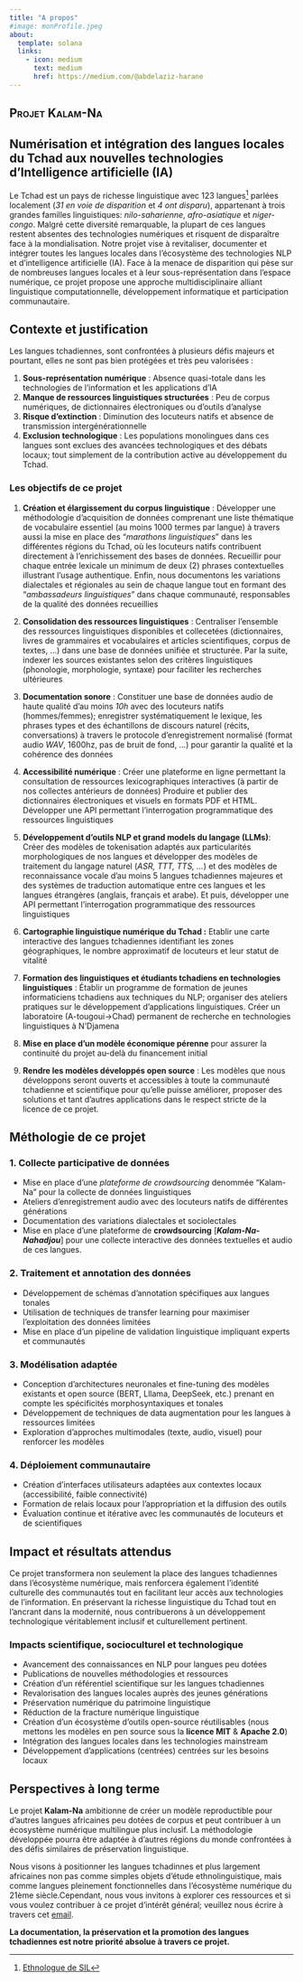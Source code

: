 ```yaml
---
title: "A propos"
#image: monProfile.jpeg
about:
  template: solana
  links:
    - icon: medium
      text: medium
      href: https://medium.com/@abdelaziz-harane  
---
```


## [Projet Kalam-Na]{.smallcaps}

## Numérisation et intégration des langues locales du Tchad aux nouvelles technologies d'Intelligence artificielle (IA)

Le Tchad est un pays de richesse linguistique avec 123 langues[^1] parlées localement (*31 en voie de disparition* et *4 ont disparu*), appartenant à trois grandes familles linguistiques: *nilo-saharienne*, *afro-asiatique* et *niger-congo*. Malgré cette diversité remarquable, la plupart de ces langues restent absentes des technologies numériques et risquent de disparaître face à la mondialisation. Notre projet vise à revitaliser, documenter et intégrer toutes les langues locales dans l'écosystème des technologies NLP et d'intelligence artificielle (IA). Face à la menace de disparition qui pèse sur de nombreuses langues locales et à leur sous-représentation dans l'espace numérique, ce projet propose une approche multidisciplinaire alliant linguistique computationnelle, développement informatique et participation communautaire.

[^1]: [Ethnologue de SIL](https://www.ethnologue.com/country/TD/)

## Contexte et justification

Les langues tchadiennes, sont confrontées à plusieurs défis majeurs et pourtant, elles ne sont pas bien protégées et très peu valorisées :

1.  **Sous-représentation numérique** : Absence quasi-totale dans les technologies de l'information et les applications d'IA
2.  **Manque de ressources linguistiques structurées** : Peu de corpus numériques, de dictionnaires électroniques ou d'outils d'analyse
3.  **Risque d'extinction** : Diminution des locuteurs natifs et absence de transmission intergénérationnelle
4.  **Exclusion technologique** : Les populations monolingues dans ces langues sont exclues des avancées technologiques et des débats locaux; tout simplement de la contribution active au développement du Tchad.

### Les objectifs de ce projet

1.  **Création et élargissement du corpus linguistique** : Développer une méthodologie d'acquisition de données comprenant une liste thématique de vocabulaire essentiel (au moins 1000 termes par langue) à travers aussi la mise en place des "*marathons linguistiques*" dans les différentes régions du Tchad, où les locuteurs natifs contribuent directement à l'enrichissement des bases de données. Recueillir pour chaque entrée lexicale un minimum de deux (2) phrases contextuelles illustrant l'usage authentique. Enfin, nous documentons les variations dialectales et régionales au sein de chaque langue tout en formant des "*ambassadeurs linguistiques*" dans chaque communauté, responsables de la qualité des données recueillies

2.  **Consolidation des ressources linguistiques** : Centraliser l'ensemble des ressources linguistiques disponibles et collecetées (dictionnaires, livres de grammaires et vocabulaires et articles scientifiques, corpus de textes, ...) dans une base de données unifiée et structurée. Par la suite, indexer les sources existantes selon des critères linguistiques (phonologie, morphologie, syntaxe) pour faciliter les recherches ultérieures

3.  **Documentation sonore** : Constituer une base de données audio de haute qualité d'au moins *10h* avec des locuteurs natifs (hommes/femmes); enregistrer systématiquement le lexique, les phrases types et des échantillons de discours naturel (récits, conversations) à travers le protocole d'enregistrement normalisé (format audio *WAV*, 1600hz, pas de bruit de fond, ...) pour garantir la qualité et la cohérence des données

4.  **Accessibilité numérique** : Créer une plateforme en ligne permettant la consultation de ressources lexicographiques interactives (à partir de nos collectes antérieurs de données) Produire et publier des dictionnaires électroniques et visuels en formats PDF et HTML. Développer une API permettant l'interrogation programmatique des ressources linguistiques

5.  **Développement d'outils NLP et grand models du langage (LLMs)**: Créer des modèles de tokenisation adaptés aux particularités morphologiques de nos langues et développer des modèles de traitement du langage naturel (*ASR, TTT, TTS, ...*) et des modèles de reconnaissance vocale d'au moins 5 langues tchadiennes majeures et des systèmes de traduction automatique entre ces langues et les langues étrangères (anglais, français et arabe). Et puis, développer une API permettant l'interrogation programmatique des ressources linguistiques

6.  **Cartographie linguistique numérique du Tchad :** Etablir une carte interactive des langues tchadiennes identifiant les zones géographiques, le nombre approximatif de locuteurs et leur statut de vitalité

7.  **Formation des linguistiques et étudiants tchadiens en technologies linguistiques** : Établir un programme de formation de jeunes informaticiens tchadiens aux techniques du NLP; organiser des ateliers pratiques sur le développement d'applications linguistiques. Créer un laboratoire (A-tougoui-\>Chad) permanent de recherche en technologies linguistiques à N'Djamena

8.  **Mise en place d'un modèle économique pérenne** pour assurer la continuité du projet au-delà du financement initial

9.  **Rendre les modèles développés open source** : Les modèles que nous développons seront ouverts et accessibles à toute la communauté tchadienne et scientifique pour qu'elle puisse améliorer, proposer des solutions et tant d'autres applications dans le respect stricte de la licence de ce projet.

::: {.callout-tip appearance="minimal"}
## Méthologie de ce projet

### 1. Collecte participative de données

-   Mise en place d'une *plateforme de crowdsourcing* denommée "Kalam-Na" pour la collecte de données linguistiques
-   Ateliers d'enregistrement audio avec des locuteurs natifs de différentes générations
-   Documentation des variations dialectales et sociolectales
-   Mise en place d'une plateforme de **crowdsourcing** \[***Kalam-Na-Nahadjou***\] pour une collecte interactive des données textuelles et audio de ces langues.

### 2. Traitement et annotation des données

-   Développement de schémas d'annotation spécifiques aux langues tonales
-   Utilisation de techniques de transfer learning pour maximiser l'exploitation des données limitées
-   Mise en place d'un pipeline de validation linguistique impliquant experts et communautés

### 3. Modélisation adaptée

-   Conception d'architectures neuronales et fine-tuning des modèles existants et open source (BERT, Lllama, DeepSeek, etc.) prenant en compte les spécificités morphosyntaxiques et tonales
-   Développement de techniques de data augmentation pour les langues à ressources limitées
-   Exploration d'approches multimodales (texte, audio, visuel) pour renforcer les modèles

### 4. Déploiement communautaire

-   Création d'interfaces utilisateurs adaptées aux contextes locaux (accessibilité, faible connectivité)
-   Formation de relais locaux pour l'appropriation et la diffusion des outils
-   Évaluation continue et itérative avec les communautés de locuteurs et de scientifiques
:::

## Impact et résultats attendus

Ce projet transformera non seulement la place des langues tchadiennes dans l'écosystème numérique, mais renforcera également l'identité culturelle des communautés tout en facilitant leur accès aux technologies de l'information. En préservant la richesse linguistique du Tchad tout en l'ancrant dans la modernité, nous contribuerons à un développement technologique véritablement inclusif et culturellement pertinent.

### Impacts scientifique, socioculturel et technologique

-   Avancement des connaissances en NLP pour langues peu dotées
-   Publications de nouvelles méthodologies et ressources
-   Création d'un référentiel scientifique sur les langues tchadiennes
-   Revalorisation des langues locales auprès des jeunes générations
-   Préservation numérique du patrimoine linguistique
-   Réduction de la fracture numérique linguistique
-   Création d'un écosystème d'outils open-source réutilisables (nous mettons les modèles en pen source sous la **licence MIT** & **Apache 2.0**)
-   Intégration des langues locales dans les technologies mainstream
-   Développement d'applications (centrées) centrées sur les besoins locaux

## Perspectives à long terme

Le projet **Kalam-Na** ambitionne de créer un modèle reproductible pour d'autres langues africaines peu dotées de corpus et peut contribuer à un écosystème numérique multilingue plus inclusif. La méthodologie développée pourra être adaptée à d'autres régions du monde confrontées à des défis similaires de préservation linguistique.

Nous visons à positionner les langues tchadinnes et plus largement africaines non pas comme simples objets d'étude ethnolinguistique, mais comme langues pleinement fonctionnelles dans l'écosystème numérique du 21ème siècle.Cependant, nous vous invitons à explorer ces ressources et si vous voulez contribuer à ce projet d'intérêt général; veuillez nous écrire à travers cet [email](mailto:abdelazizharane@chadainetwork.org).

**La documentation, la préservation et la promotion des langues tchadiennes est notre priorité absolue à travers ce projet.**
